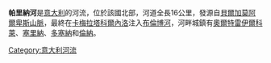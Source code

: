 '''帕里納河'''是[[意大利|意大利]]的河流，位於該國北部，河道全長16公里，發源自[[貝爾加莫阿爾卑斯山脈|貝爾加莫阿爾卑斯山脈]]，最終在[[卡梅拉塔科爾內洛|卡梅拉塔科爾內洛]]注入[[布倫博河|布倫博河]]，河畔城鎮有[[奧爾特雷伊爾科萊|奧爾特雷伊爾科萊]]、[[塞里納|塞里納]]、[[多塞納|多塞納]]和[[倫納|倫納]]。

{{Italy-geo-stub}}
[[Category:意大利河流|Category:意大利河流]]
